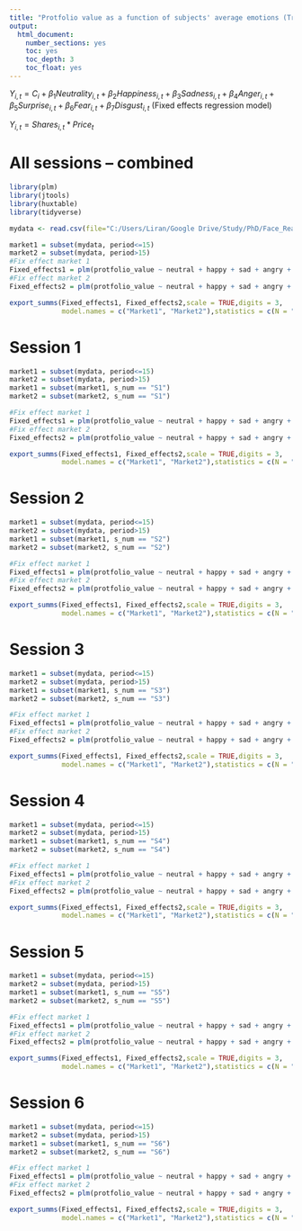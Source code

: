 ```yaml
---
title: "Protfolio value as a function of subjects' average emotions (Traders only)"
output:
  html_document:
    number_sections: yes
    toc: yes
    toc_depth: 3
    toc_float: yes
---
```

$Y_{i,t} = C_{i} + \beta_1Neutrality_{i,t} + \beta_2Happiness_{i,t} + \beta_3Sadness_{i,t} + \beta_4Anger_{i,t} + \beta_5Surprise_{i,t} + \beta_6Fear_{i,t} + \beta_7Disgust_{i,t}$
(Fixed effects regression model)

$Y_{i,t} = Shares_{i,t} * Price_t$ 

# All sessions – combined

```r
library(plm)
library(jtools)
library(huxtable)
library(tidyverse)

mydata <- read.csv(file="C:/Users/Liran/Google Drive/Study/PhD/Face_Reader/The_Experiment/portfolio_value/protfolio_value_record_stage.csv", header=TRUE, sep=",")

market1 = subset(mydata, period<=15)
market2 = subset(mydata, period>15)
#Fix effect market 1
Fixed_effects1 = plm(protfolio_value ~ neutral + happy + sad + angry + surprised + scared + disgusted, data=market1, index = c("id","period") , model="within")
#Fix effect market 2
Fixed_effects2 = plm(protfolio_value ~ neutral + happy + sad + angry + surprised + scared + disgusted, data=market2, index = c("id","period") , model="within")

export_summs(Fixed_effects1, Fixed_effects2,scale = TRUE,digits = 3,
             model.names = c("Market1", "Market2"),statistics = c(N = "nobs",Adj_R2 = "adj.r.squared", R2 = "r.squared") , coefs =  c("Neutrality" = "neutral" , "Happiness" = "happy", "Sadness" = "sad", "Anger" = "angry","Surprise" = "surprised", "Fear" = "scared", "Disgust" = "disgusted" ),error_format = "({p.value})", stars = c(`***` = 0.01, `**` = 0.05, `*` = 0.1))

```


# Session 1 

```r
market1 = subset(mydata, period<=15)
market2 = subset(mydata, period>15)
market1 = subset(market1, s_num == "S1")
market2 = subset(market2, s_num == "S1")

#Fix effect market 1
Fixed_effects1 = plm(protfolio_value ~ neutral + happy + sad + angry + surprised + scared + disgusted, data=market1, index = c("id","period") , model="within")
#Fix effect market 2
Fixed_effects2 = plm(protfolio_value ~ neutral + happy + sad + angry + surprised + scared + disgusted, data=market2, index = c("id","period") , model="within")

export_summs(Fixed_effects1, Fixed_effects2,scale = TRUE,digits = 3,
             model.names = c("Market1", "Market2"),statistics = c(N = "nobs",Adj_R2 = "adj.r.squared", R2 = "r.squared") , coefs =  c("Neutrality" = "neutral" , "Happiness" = "happy", "Sadness" = "sad", "Anger" = "angry","Surprise" = "surprised", "Fear" = "scared", "Disgust" = "disgusted" ),error_format = "({p.value})", stars = c(`***` = 0.01, `**` = 0.05, `*` = 0.1))
```

# Session 2 

```r
market1 = subset(mydata, period<=15)
market2 = subset(mydata, period>15)
market1 = subset(market1, s_num == "S2")
market2 = subset(market2, s_num == "S2")

#Fix effect market 1
Fixed_effects1 = plm(protfolio_value ~ neutral + happy + sad + angry + surprised + scared + disgusted, data=market1, index = c("id","period") , model="within")
#Fix effect market 2
Fixed_effects2 = plm(protfolio_value ~ neutral + happy + sad + angry + surprised + scared + disgusted, data=market2, index = c("id","period") , model="within")

export_summs(Fixed_effects1, Fixed_effects2,scale = TRUE,digits = 3,
             model.names = c("Market1", "Market2"),statistics = c(N = "nobs",Adj_R2 = "adj.r.squared", R2 = "r.squared") , coefs =  c("Neutrality" = "neutral" , "Happiness" = "happy", "Sadness" = "sad", "Anger" = "angry","Surprise" = "surprised", "Fear" = "scared", "Disgust" = "disgusted" ),error_format = "({p.value})", stars = c(`***` = 0.01, `**` = 0.05, `*` = 0.1))
```

# Session 3 

```r
market1 = subset(mydata, period<=15)
market2 = subset(mydata, period>15)
market1 = subset(market1, s_num == "S3")
market2 = subset(market2, s_num == "S3")

#Fix effect market 1
Fixed_effects1 = plm(protfolio_value ~ neutral + happy + sad + angry + surprised + scared + disgusted, data=market1, index = c("id","period") , model="within")
#Fix effect market 2
Fixed_effects2 = plm(protfolio_value ~ neutral + happy + sad + angry + surprised + scared + disgusted, data=market2, index = c("id","period") , model="within")

export_summs(Fixed_effects1, Fixed_effects2,scale = TRUE,digits = 3,
             model.names = c("Market1", "Market2"),statistics = c(N = "nobs",Adj_R2 = "adj.r.squared", R2 = "r.squared") , coefs =  c("Neutrality" = "neutral" , "Happiness" = "happy", "Sadness" = "sad", "Anger" = "angry","Surprise" = "surprised", "Fear" = "scared", "Disgust" = "disgusted" ),error_format = "({p.value})", stars = c(`***` = 0.01, `**` = 0.05, `*` = 0.1))
```

# Session 4 

```r
market1 = subset(mydata, period<=15)
market2 = subset(mydata, period>15)
market1 = subset(market1, s_num == "S4")
market2 = subset(market2, s_num == "S4")

#Fix effect market 1
Fixed_effects1 = plm(protfolio_value ~ neutral + happy + sad + angry + surprised + scared + disgusted, data=market1, index = c("id","period") , model="within")
#Fix effect market 2
Fixed_effects2 = plm(protfolio_value ~ neutral + happy + sad + angry + surprised + scared + disgusted, data=market2, index = c("id","period") , model="within")

export_summs(Fixed_effects1, Fixed_effects2,scale = TRUE,digits = 3,
             model.names = c("Market1", "Market2"),statistics = c(N = "nobs",Adj_R2 = "adj.r.squared", R2 = "r.squared") , coefs =  c("Neutrality" = "neutral" , "Happiness" = "happy", "Sadness" = "sad", "Anger" = "angry","Surprise" = "surprised", "Fear" = "scared", "Disgust" = "disgusted" ),error_format = "({p.value})", stars = c(`***` = 0.01, `**` = 0.05, `*` = 0.1))
```

# Session 5

```r
market1 = subset(mydata, period<=15)
market2 = subset(mydata, period>15)
market1 = subset(market1, s_num == "S5")
market2 = subset(market2, s_num == "S5")

#Fix effect market 1
Fixed_effects1 = plm(protfolio_value ~ neutral + happy + sad + angry + surprised + scared + disgusted, data=market1, index = c("id","period") , model="within")
#Fix effect market 2
Fixed_effects2 = plm(protfolio_value ~ neutral + happy + sad + angry + surprised + scared + disgusted, data=market2, index = c("id","period") , model="within")

export_summs(Fixed_effects1, Fixed_effects2,scale = TRUE,digits = 3,
             model.names = c("Market1", "Market2"),statistics = c(N = "nobs",Adj_R2 = "adj.r.squared", R2 = "r.squared") , coefs =  c("Neutrality" = "neutral" , "Happiness" = "happy", "Sadness" = "sad", "Anger" = "angry","Surprise" = "surprised", "Fear" = "scared", "Disgust" = "disgusted" ),error_format = "({p.value})", stars = c(`***` = 0.01, `**` = 0.05, `*` = 0.1))
```

# Session 6

```r
market1 = subset(mydata, period<=15)
market2 = subset(mydata, period>15)
market1 = subset(market1, s_num == "S6")
market2 = subset(market2, s_num == "S6")

#Fix effect market 1
Fixed_effects1 = plm(protfolio_value ~ neutral + happy + sad + angry + surprised + scared + disgusted, data=market1, index = c("id","period") , model="within")
#Fix effect market 2
Fixed_effects2 = plm(protfolio_value ~ neutral + happy + sad + angry + surprised + scared + disgusted, data=market2, index = c("id","period") , model="within")

export_summs(Fixed_effects1, Fixed_effects2,scale = TRUE,digits = 3,
             model.names = c("Market1", "Market2"),statistics = c(N = "nobs",Adj_R2 = "adj.r.squared", R2 = "r.squared") , coefs =  c("Neutrality" = "neutral" , "Happiness" = "happy", "Sadness" = "sad", "Anger" = "angry","Surprise" = "surprised", "Fear" = "scared", "Disgust" = "disgusted" ),error_format = "({p.value})", stars = c(`***` = 0.01, `**` = 0.05, `*` = 0.1))
```
